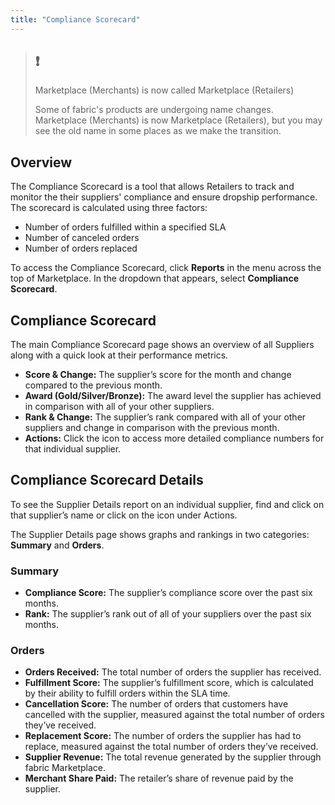 ```yaml
---
title: "Compliance Scorecard"
---
```


> ## ❗️
> 
> Marketplace (Merchants) is now called Marketplace (Retailers)
> 
> Some of fabric's products are undergoing name changes. Marketplace (Merchants) is now Marketplace (Retailers), but you may see the old name in some places as we make the transition.

## Overview

The Compliance Scorecard is a tool that allows Retailers to track and monitor the their suppliers' compliance and ensure dropship performance. The scorecard is calculated using three factors: 

* Number of orders fulfilled within a specified SLA
* Number of canceled orders
* Number of orders replaced

To access the Compliance Scorecard, click **Reports** in the menu across the top of Marketplace. In the dropdown that appears, select **Compliance Scorecard**.

## Compliance Scorecard

The main Compliance Scorecard page shows an overview of all Suppliers along with a quick look at their performance metrics. 

* **Score & Change:** The supplier’s score for the month and change compared to the previous month.
* **Award (Gold/Silver/Bronze):** The award level the supplier has achieved in comparison with all of your other suppliers.
* **Rank & Change:** The supplier’s rank compared with all of your other suppliers and change in comparison with the previous month.
* **Actions:** Click the icon to access more detailed compliance numbers for that individual supplier.

## Compliance Scorecard Details

To see the Supplier Details report on an individual supplier, find and click on that supplier’s name or click on the icon under Actions.

The Supplier Details page shows graphs and rankings in two categories: **Summary** and **Orders**.

### Summary

* **Compliance Score:** The supplier’s compliance score over the past six months.
* **Rank:** The supplier’s rank out of all of your suppliers over the past six months.

### Orders

* **Orders Received:** The total number of orders the supplier has received.
* **Fulfillment Score:** The supplier’s fulfillment score, which is calculated by their ability to fulfill orders within the SLA time.
* **Cancellation Score:** The number of orders that customers have cancelled with the supplier, measured against the total number of orders they’ve received.
* **Replacement Score:** The number of orders the supplier has had to replace, measured against the total number of orders they’ve received.
* **Supplier Revenue:** The total revenue generated by the supplier through fabric Marketplace.
* **Merchant Share Paid:** The retailer’s share of revenue paid by the supplier.
